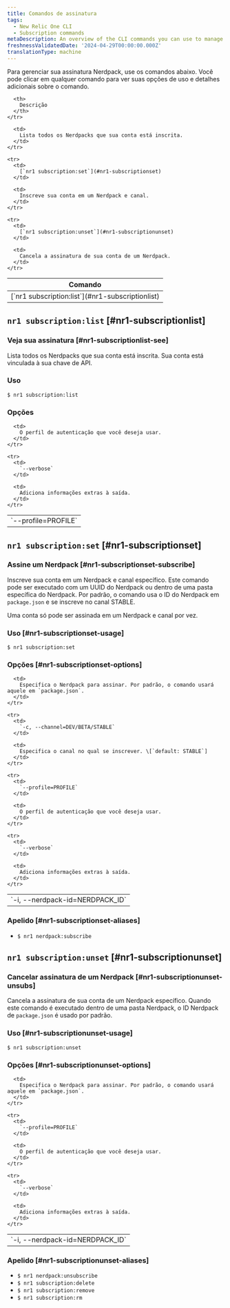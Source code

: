 ```yaml
---
title: Comandos de assinatura
tags:
  - New Relic One CLI
  - Subscription commands
metaDescription: An overview of the CLI commands you can use to manage your Nerdpack subscriptions.
freshnessValidatedDate: '2024-04-29T00:00:00.000Z'
translationType: machine
---
```


Para gerenciar sua assinatura Nerdpack, use os comandos abaixo. Você pode clicar em qualquer comando para ver suas opções de uso e detalhes adicionais sobre o comando.

<table>
  <thead>
    <tr>
      <th>
        Comando
      </th>

      <th>
        Descrição
      </th>
    </tr>
  </thead>

  <tbody>
    <tr>
      <td>
        [`nr1 subscription:list`](#nr1-subscriptionlist)
      </td>

      <td>
        Lista todos os Nerdpacks que sua conta está inscrita.
      </td>
    </tr>

    <tr>
      <td>
        [`nr1 subscription:set`](#nr1-subscriptionset)
      </td>

      <td>
        Inscreve sua conta em um Nerdpack e canal.
      </td>
    </tr>

    <tr>
      <td>
        [`nr1 subscription:unset`](#nr1-subscriptionunset)
      </td>

      <td>
        Cancela a assinatura de sua conta de um Nerdpack.
      </td>
    </tr>
  </tbody>
</table>

## `nr1 subscription:list` [#nr1-subscriptionlist]

### Veja sua assinatura [#nr1-subscriptionlist-see]

Lista todos os Nerdpacks que sua conta está inscrita. Sua conta está vinculada à sua chave de API.

### Uso

`$ nr1 subscription:list`

### Opções

<table>
  <tbody>
    <tr>
      <td>
        `--profile=PROFILE`
      </td>

      <td>
        O perfil de autenticação que você deseja usar.
      </td>
    </tr>

    <tr>
      <td>
        `--verbose`
      </td>

      <td>
        Adiciona informações extras à saída.
      </td>
    </tr>
  </tbody>
</table>

## `nr1 subscription:set` [#nr1-subscriptionset]

### Assine um Nerdpack [#nr1-subscriptionset-subscribe]

Inscreve sua conta em um Nerdpack e canal específico. Este comando pode ser executado com um UUID do Nerdpack ou dentro de uma pasta específica do Nerdpack. Por padrão, o comando usa o ID do Nerdpack em `package.json` e se inscreve no canal STABLE.

Uma conta só pode ser assinada em um Nerdpack e canal por vez.

### Uso [#nr1-subscriptionset-usage]

`$ nr1 subscription:set`

### Opções [#nr1-subscriptionset-options]

<table>
  <tbody>
    <tr>
      <td>
        `-i, --nerdpack-id=NERDPACK_ID`
      </td>

      <td>
        Especifica o Nerdpack para assinar. Por padrão, o comando usará aquele em `package.json`.
      </td>
    </tr>

    <tr>
      <td>
        `-c, --channel=DEV/BETA/STABLE`
      </td>

      <td>
        Especifica o canal no qual se inscrever. \[`default: STABLE`]
      </td>
    </tr>

    <tr>
      <td>
        `--profile=PROFILE`
      </td>

      <td>
        O perfil de autenticação que você deseja usar.
      </td>
    </tr>

    <tr>
      <td>
        `--verbose`
      </td>

      <td>
        Adiciona informações extras à saída.
      </td>
    </tr>
  </tbody>
</table>

### Apelido [#nr1-subscriptionset-aliases]

* `$ nr1 nerdpack:subscribe`

## `nr1 subscription:unset` [#nr1-subscriptionunset]

### Cancelar assinatura de um Nerdpack [#nr1-subscriptionunset-unsubs]

Cancela a assinatura de sua conta de um Nerdpack específico. Quando este comando é executado dentro de uma pasta Nerdpack, o ID Nerdpack de `package.json` é usado por padrão.

### Uso [#nr1-subscriptionunset-usage]

`$ nr1 subscription:unset`

### Opções [#nr1-subscriptionunset-options]

<table>
  <tbody>
    <tr>
      <td>
        `-i, --nerdpack-id=NERDPACK_ID`
      </td>

      <td>
        Especifica o Nerdpack para assinar. Por padrão, o comando usará aquele em `package.json`.
      </td>
    </tr>

    <tr>
      <td>
        `--profile=PROFILE`
      </td>

      <td>
        O perfil de autenticação que você deseja usar.
      </td>
    </tr>

    <tr>
      <td>
        `--verbose`
      </td>

      <td>
        Adiciona informações extras à saída.
      </td>
    </tr>
  </tbody>
</table>

### Apelido [#nr1-subscriptionunset-aliases]

* `$ nr1 nerdpack:unsubscribe`
* `$ nr1 subscription:delete`
* `$ nr1 subscription:remove`
* `$ nr1 subscription:rm`